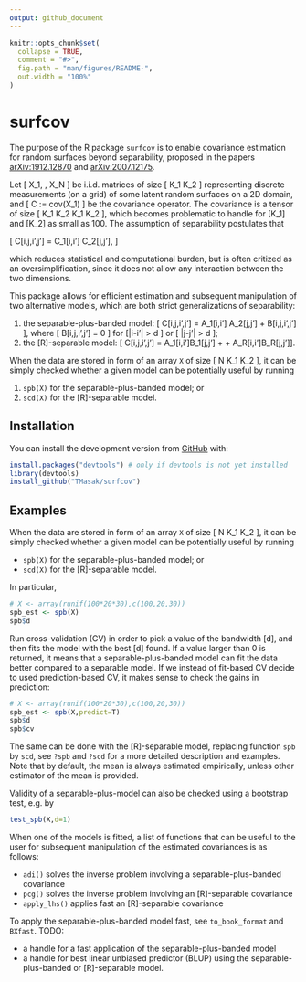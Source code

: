 ```yaml
---
output: github_document
---
```


<!-- README.md is generated from README.Rmd. Please edit that file -->

```r
knitr::opts_chunk$set(
  collapse = TRUE,
  comment = "#>",
  fig.path = "man/figures/README-",
  out.width = "100%"
)
```

# surfcov

<!-- badges: start -->
<!-- badges: end -->

The purpose of the R package `surfcov` is to enable covariance estimation for random surfaces beyond separability, proposed in the papers [arXiv:1912.12870](https://arxiv.org/abs/1912.12870) and [arXiv:2007.12175](https://arxiv.org/abs/2007.12175).

Let \[ X_1, \ldots, X_N \] be i.i.d. matrices of size \[ K_1 \times K_2 \] representing discrete measurements (on a grid) of some latent random surfaces on a 2D domain, and \[ C := cov(X_1) \] be the covariance operator. The covariance is a tensor of size \[ K_1 \times K_2 \times K_1 \times K_2 \], which becomes problematic to handle for \[K_1\] and \[K_2\] as small as 100. The assumption of separability postulates that

\[
C[i,j,i',j'] = C_1[i,i'] C_2[j,j'],
\]

which reduces statistical and computational burden, but is often critized as an oversimplification, since it does not allow any interaction between the two dimensions.

This package allows for efficient estimation and subsequent manipulation of two alternative models, which are both strict generalizations of separability:

1. the separable-plus-banded model: \[ C[i,j,i',j'] = A_1[i,i'] A_2[j,j'] + B[i,j,i',j'] \], where \[ B[i,j,i',j'] = 0 \] for \[|i-i'| > d \] or \[ |j-j'| > d \];
2. the \[R\]-separable model: \[ C[i,j,i',j'] = A_1[i,i']B_1[j,j'] + \ldots + A_R[i,i']B_R[j,j']\].

When the data are stored in form of an array `X` of size \[ N \times K_1 \times K_2 \], it can be simply checked whether a given model can be potentially useful by running

1. `spb(X)` for the separable-plus-banded model; or
2. `scd(X)` for the \[R\]-separable model.

## Installation

You can install the development version from [GitHub](https://github.com/) with:
``` r
install.packages("devtools") # only if devtools is not yet installed
library(devtools)
install_github("TMasak/surfcov")
```

## Examples

When the data are stored in form of an array `X` of size \[ N \times K_1 \times K_2 \], it can be simply checked whether a given model can be potentially useful by running

* `spb(X)` for the separable-plus-banded model; or
* `scd(X)` for the \[R\]-separable model.

In particular,
``` r
# X <- array(runif(100*20*30),c(100,20,30))
spb_est <- spb(X)
spb$d
```
Run cross-validation (CV) in order to pick a value of the bandwidth \[d\], and then fits the model with the best \[d\] found. If a value larger than 0 is returned, it means that a separable-plus-banded model can fit the data better compared to a separable model. If we instead of fit-based CV decide to used prediction-based CV, it makes sense to check the gains in prediction:
``` r
# X <- array(runif(100*20*30),c(100,20,30))
spb_est <- spb(X,predict=T)
spb$d
spb$cv
```

The same can be done with the \[R\]-separable model, replacing function `spb` by `scd`, see `?spb` and `?scd` for a more detailed description and examples. Note that by default, the mean is always estimated empirically, unless other estimator of the mean is provided.

Validity of a separable-plus-model can also be checked using a bootstrap test, e.g. by
``` r
test_spb(X,d=1)
```

When one of the models is fitted, a list of functions that can be useful to the user for subsequent manipulation of the estimated covariances is as follows:

* `adi()` solves the inverse problem involving a separable-plus-banded covariance
* `pcg()` solves the inverse problem involving an \[R\]-separable covariance
* `apply_lhs()` applies fast an \[R\]-separable covariance

To apply the separable-plus-banded model fast, see `to_book_format` and `BXfast`. TODO:

* a handle for a fast application of the separable-plus-banded model
* a handle for best linear unbiased predictor (BLUP) using the separable-plus-banded or \[R\]-separable model.
